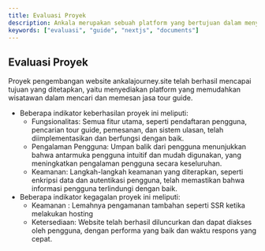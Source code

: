 ---
title: Evaluasi Proyek
description: Ankala merupakan sebuah platform yang bertujuan dalam menyediakan layanan jasa tourguide 
keywords: ["evaluasi", "guide", "nextjs", "documents"]
---

## Evaluasi Proyek
Proyek pengembangan website ankalajourney.site telah berhasil mencapai tujuan yang ditetapkan, yaitu menyediakan platform yang memudahkan wisatawan dalam mencari dan memesan jasa tour guide. 
- Beberapa indikator keberhasilan proyek ini meliputi:
    - Fungsionalitas: Semua fitur utama, seperti pendaftaran pengguna, pencarian tour guide, pemesanan, dan sistem ulasan, telah diimplementasikan dan berfungsi dengan baik.
    - Pengalaman Pengguna: Umpan balik dari pengguna menunjukkan bahwa antarmuka pengguna intuitif dan mudah digunakan, yang meningkatkan pengalaman pengguna secara keseluruhan.
    - Keamanan: Langkah-langkah keamanan yang diterapkan, seperti enkripsi data dan autentikasi pengguna, telah memastikan bahwa informasi pengguna terlindungi dengan baik.
- Beberapa indikator kegagalan proyek ini meliputi:    
    - Keamanan : Lemahnya pengamanan tambahan seperti SSR ketika melakukan hosting 
    - Ketersediaan: Website telah berhasil diluncurkan dan dapat diakses oleh pengguna, dengan performa yang baik dan waktu respons yang cepat.
